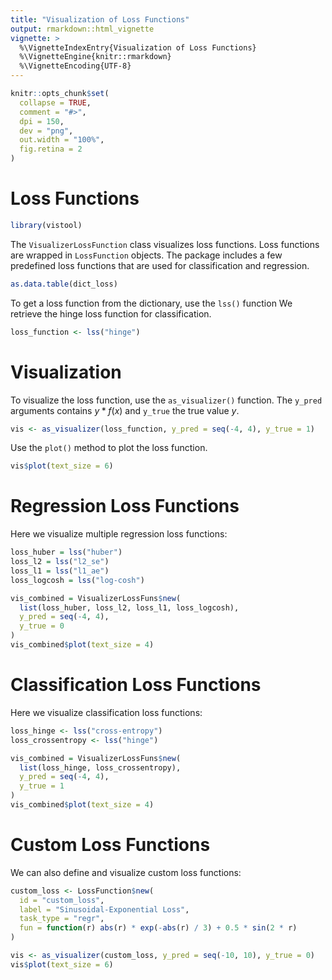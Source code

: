 ```yaml
---
title: "Visualization of Loss Functions"
output: rmarkdown::html_vignette
vignette: >
  %\VignetteIndexEntry{Visualization of Loss Functions}
  %\VignetteEngine{knitr::rmarkdown}
  %\VignetteEncoding{UTF-8}
---
```


```r
knitr::opts_chunk$set(
  collapse = TRUE,
  comment = "#>",
  dpi = 150,
  dev = "png",
  out.width = "100%",
  fig.retina = 2
)
```

# Loss Functions

```r
library(vistool)
```

The `VisualizerLossFunction` class visualizes loss functions.
Loss functions are wrapped in `LossFunction` objects.
The package includes a few predefined loss functions that are used for classification and regression.

```r
as.data.table(dict_loss)
```

To get a loss function from the dictionary, use the `lss()` function
We retrieve the hinge loss function for classification.

```r
loss_function <- lss("hinge")
```

# Visualization

To visualize the loss function, use the `as_visualizer()` function.
The `y_pred` arguments contains $y * f(x)$ and `y_true` the true value $y$.

```r
vis <- as_visualizer(loss_function, y_pred = seq(-4, 4), y_true = 1)
```

Use the `plot()` method to plot the loss function.

```r
vis$plot(text_size = 6)
```

# Regression Loss Functions

Here we visualize multiple regression loss functions:

```r
loss_huber = lss("huber")
loss_l2 = lss("l2_se")
loss_l1 = lss("l1_ae")
loss_logcosh = lss("log-cosh")

vis_combined = VisualizerLossFuns$new(
  list(loss_huber, loss_l2, loss_l1, loss_logcosh),
  y_pred = seq(-4, 4),
  y_true = 0
)
vis_combined$plot(text_size = 4)
```

# Classification Loss Functions

Here we visualize classification loss functions:

```r
loss_hinge <- lss("cross-entropy")
loss_crossentropy <- lss("hinge")

vis_combined = VisualizerLossFuns$new(
  list(loss_hinge, loss_crossentropy),
  y_pred = seq(-4, 4),
  y_true = 1
)
vis_combined$plot(text_size = 4)
```

# Custom Loss Functions

We can also define and visualize custom loss functions:

```r
custom_loss <- LossFunction$new(
  id = "custom_loss",
  label = "Sinusoidal-Exponential Loss",
  task_type = "regr",
  fun = function(r) abs(r) * exp(-abs(r) / 3) + 0.5 * sin(2 * r)
)

vis <- as_visualizer(custom_loss, y_pred = seq(-10, 10), y_true = 0)
vis$plot(text_size = 6)
```

